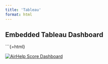 ```yaml
---
title: 'Tableau'
format: html
---
```


## Embedded Tableau Dashboard



```{=html}
<div class='tableauPlaceholder' id='viz1731965955209' style='position: relative'>
  <noscript>
    <a href='#'>
      <img alt='AirHelp Score Dashboard ' src='https:&#47;&#47;public.tableau.com&#47;static&#47;images&#47;Ma&#47;MakeoverMondayAirHelpScoreDashboard&#47;AirHelpScoreDashboard&#47;1_rss.png' style='border: none' />
    </a>
  </noscript>
  <object class='tableauViz'  style='display:none;'>
    <param name='host_url' value='https%3A%2F%2Fpublic.tableau.com%2F' /> 
    <param name='embed_code_version' value='3' /> 
    <param name='site_root' value='' />
    <param name='name' value='MakeoverMondayAirHelpScoreDashboard&#47;AirHelpScoreDashboard' />
    <param name='tabs' value='no' />
    <param name='toolbar' value='yes' />
    <param name='static_image' value='https:&#47;&#47;public.tableau.com&#47;static&#47;images&#47;Ma&#47;MakeoverMondayAirHelpScoreDashboard&#47;AirHelpScoreDashboard&#47;1.png' /> 
    <param name='animate_transition' value='yes' />
    <param name='display_static_image' value='yes' />
    <param name='display_spinner' value='yes' />
    <param name='display_overlay' value='yes' />
    <param name='display_count' value='yes' />
    <param name='language' value='en-US' />
    <param name='filter' value='publish=yes' />
  </object>
</div>                
<script type='text/javascript'>                    
  var divElement = document.getElementById('viz1731965955209');                    
  var vizElement = divElement.getElementsByTagName('object')[0];                    
  if ( divElement.offsetWidth > 800 ) { vizElement.style.width='1000px';vizElement.style.height='827px';} 
  else if ( divElement.offsetWidth > 500 ) { vizElement.style.width='1000px';vizElement.style.height='827px';} 
  else { vizElement.style.width='100%';vizElement.style.height='1977px';}                     
  var scriptElement = document.createElement('script');                    
  scriptElement.src = 'https://public.tableau.com/javascripts/api/viz_v1.js';                    
  vizElement.parentNode.insertBefore(scriptElement, vizElement);                
</script>

